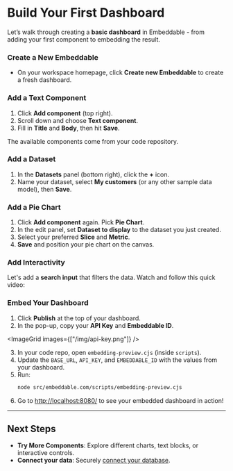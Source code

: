 
# Build Your First Dashboard

Let’s walk through creating a **basic dashboard** in Embeddable - from adding your first component to embedding the result.

<Steps>

### **Create a New Embeddable**
- On your workspace homepage, click **Create new Embeddable** to create a fresh dashboard.

### **Add a Text Component**
1. Click **Add component** (top right).
2. Scroll down and choose **Text component**.
3. Fill in **Title** and **Body**, then hit **Save**.

<VideoComponent
    src="/video/add-text-component.mp4"
    width="1250"
    height="872"
/>

<Callout emoji="💡">
  The available components come from your code repository.
</Callout>

### **Add a Dataset**
1. In the **Datasets** panel (bottom right), click the **+** icon.
2. Name your dataset, select **My customers** (or any other sample data model), then **Save**.

<VideoComponent
    src="/video/add-dataset.mp4"
    width="1250"
    height="872"
/>

### **Add a Pie Chart**
1. Click **Add component** again. Pick **Pie Chart**.
2. In the edit panel, set **Dataset to display** to the dataset you just created.
3. Select your preferred **Slice** and **Metric**.
4. **Save** and position your pie chart on the canvas.

<VideoComponent
    src="/video/add-pie-chart.mp4"
    width="1250"
    height="872"
/>

### **Add Interactivity**

Let's add a **search input** that filters the data. Watch and follow this quick video:

<ExternalVideo src="https://www.loom.com/embed/041f9947644245d5bed940a2d46bc6ca?sid=b3d41e99-9f69-440c-8e93-4174e95c0f60"/>

### **Embed Your Dashboard**
1. Click **Publish** at the top of your dashboard.
2. In the pop-up, copy your **API Key** and **Embeddable ID**.

<ImageGrid images={["/img/api-key.png"]} />

3. In your code repo, open `embedding-preview.cjs` (inside `scripts`).  
4. Update the `BASE_URL`, `API_KEY`, and `EMBEDDABLE_ID` with the values from your dashboard.  
5. Run:
   ```bash
   node src/embeddable.com/scripts/embedding-preview.cjs
   ```
6. Go to [http://localhost:8080/](http://localhost:8080/) to see your embedded dashboard in action!

</Steps>

---

## Next Steps
- **Try More Components**: Explore different charts, text blocks, or interactive controls.
- **Connect your data**: Securely [connect your database](/getting-started/connect-your-database).